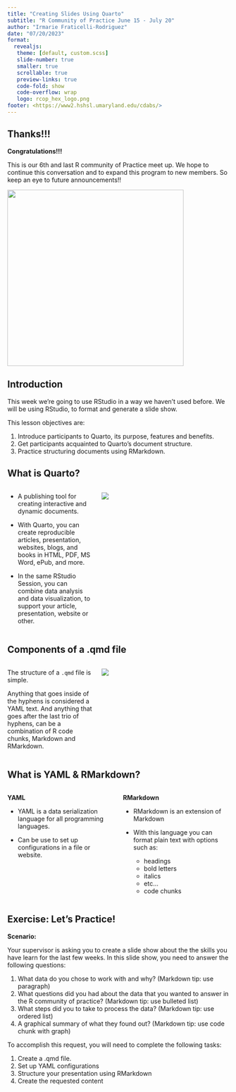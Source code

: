 ```yaml
---
title: "Creating Slides Using Quarto"
subtitle: "R Community of Practice June 15 - July 20"
author: "Irmarie Fraticelli-Rodriguez"
date: "07/20/2023"
format:
  revealjs:
   theme: [default, custom.scss]
   slide-number: true
   smaller: true
   scrollable: true
   preview-links: true
   code-fold: show
   code-overflow: wrap
   logo: rcop_hex_logo.png
footer: <https://www2.hshsl.umaryland.edu/cdabs/>
---
```

## Thanks!!!
:::{.r-fit-text}

**Congratulations!!!** 

This is our 6th and last R community of Practice meet up. 
We hope to continue this conversation and to expand this program to new members.
So keep an eye to future announcements!!

![](celebrating_cat.jpg){height=400}
:::

## Introduction

This week we're going to use RStudio in a way we haven't used before.
We will be using RStudio, to format and generate a slide show.

This lesson objectives are: 

1. Introduce participants to Quarto, its purpose, features and benefits.
2. Get participants acquainted to Quarto's document structure. 
3. Practice structuring documents using RMarkdown.

## What is Quarto?

:::: {.columns}

::: {.column width="40%"}

* A publishing tool for creating interactive and dynamic documents. 

* With Quarto, you can create reproducible articles, presentation, websites, blogs, and books in HTML, PDF, MS Word, ePub, and more.  

* In the same RStudio Session, you can combine data analysis and data visualization, to support your article, presentation, website or other. 

:::

::: {.column width="60%"}
![](what_is_quarto.png)
:::
::::
## Components of a .qmd file

:::: {.columns}
::: {.column width="40%"}
The structure of a `.qmd` file is simple. 

Anything that goes inside of the hyphens is considered a YAML text. 
And anything that goes after the last trio of hyphens, can be a combination of R code chunks, Markdown and RMarkdown.
:::
::: {.column width="60%"}
![](qmd_example_rstudio.png)
:::
::::

## What is YAML & RMarkdown?

:::: {.columns}
::: {.column width="50%"}
**YAML** 

* YAML is a data serialization language for 
all programming languages. 

* Can be use to set up configurations in a file or website.

:::
::: {.column width="50%"}
**RMarkdown** 

- RMarkdown is an extension of Markdown

- With this language you can format plain text with options such as:
  - headings
  - bold letters
  - italics
  - etc...
  - code chunks
  
:::
::::

## Exercise: Let's Practice!

:::{.r-fit-text}
**Scenario:**

Your supervisor is asking you to create a slide show about the the skills you have learn for the last few weeks. In this slide show, you need to answer the following questions:

1. What data do you chose to work with and why? (Markdown tip: use paragraph)
1. What questions did you had about the data that you wanted to answer in the R community of practice? (Markdown tip: use bulleted list)
1. What steps did you to take to process the data? (Markdown tip: use ordered list)
1. A graphical summary of what they found out? (Markdown tip: use code chunk with graph)

To accomplish this request, you will need to complete the following tasks:

 1. Create a .qmd file.
 1. Set up YAML configurations
 1. Structure your presentation using RMarkdown
 1. Create the requested content

:::